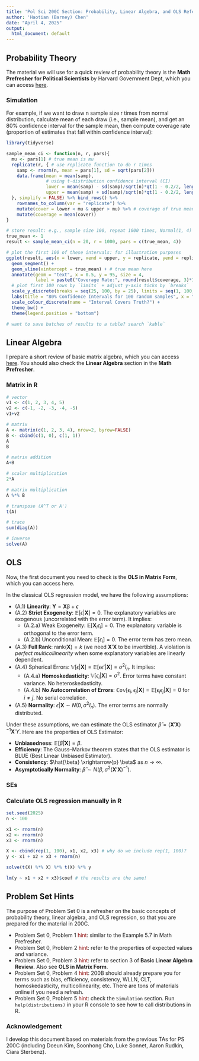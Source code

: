```yaml
---
title: 'Pol Sci 200C Section: Probability, Linear Algebra, and OLS Refersher'
author: 'Haotian (Barney) Chen'
date: "April 4, 2025"
output:
  html_document: default
---
```

\newcommand{\y}{\mathbf{y}}
\newcommand{\Y}{\mathbf{Y}}
\newcommand{\X}{\mathbf{X}}
\newcommand{\E}{\mathbb{E}}
\newcommand{\V}{\mathbb{V}}
\newcommand{\Cov}{\mathbb{Cov}}
\newcommand{\independent}{\perp\!\!\!\perp}


## Probability Theory
The material we will use for a quick review of probability theory is the **Math Prefresher for Political Scientists** by Harvard Government Dept, which you can access [here](https://iqss.github.io/prefresher/06_probability.html). 


### Simulation
For example, if we want to draw n sample size r times from normal distribution, calculate mean of each draw (i.e., sample mean), and get an 80% confidence interval for the sample mean, then compute coverage rate (proportion of estimates that fall within confidence interval):

```r
library(tidyverse)

sample_mean_ci <- function(n, r, pars){
  mu <- pars[1] # true mean is mu
  replicate(r, { # use replicate function to do r times
    samp <- rnorm(n, mean = pars[1], sd = sqrt(pars[2]))
    data.frame(mean = mean(samp),
               # using t-distribution confidence interval (CI)
               lower = mean(samp) - sd(samp)/sqrt(n)*qt(1 - 0.2/2, length(samp)-1),
               upper = mean(samp) + sd(samp)/sqrt(n)*qt(1 - 0.2/2, length(samp)-1))
  }, simplify = FALSE) %>% bind_rows() %>%
    rownames_to_column(var = "replicate") %>%
    mutate(cover = lower < mu & upper > mu) %>% # coverage of true mean
    mutate(coverage = mean(cover))
}

# store result: e.g., sample size 100, repeat 1000 times, Normal(1, 4)
true_mean <- 1
result <- sample_mean_ci(n = 20, r = 1000, pars = c(true_mean, 4))

# plot the first 100 of these intervals: for illustration purposes
ggplot(result, aes(x = lower, xend = upper, y = replicate, yend = replicate, col = cover)) +
  geom_segment() + 
  geom_vline(xintercept = true_mean) + # true mean here
  annotate(geom = "text", x = 0.5, y = 95, size = 4, 
           label = paste0("Coverage Rate:", round(result$coverage, 3)*100, "%")) +
  # plot first 100 rows by `limits` + adjust y-axis ticks by `breaks`
  scale_y_discrete(breaks = seq(25, 100, by = 25), limits = seq(1, 100, by = 1)) +
  labs(title = "80% Confidence Intervals for 100 random samples", x = "Sample Mean", y = "Replicate") +
  scale_colour_discrete(name = "Interval Covers Truth?") +
  theme_bw() + 
  theme(legend.position = "bottom")

# want to save batches of results to a table? search `kable`
```


## Linear Algebra
I prepare a short review of basic matrix algebra, which you can access [here](https://github.com/haotianchen/Causal-Inference/blob/main/1-Math/BasicMatrixAlgebra_review.pdf). You should also check the **Linear Algebra** section in the **Math Prefresher**. 


### Matrix in R
```r
# vector
v1 <- c(1, 2, 3, 4, 5)
v2 <- c(-1, -2, -3, -4, -5)
v1+v2

# matrix
A <- matrix(c(1, 2, 3, 4), nrow=2, byrow=FALSE)
B <- cbind(c(1, 0), c(1, 1))
A
B

# matrix addition
A+B

# scalar multiplication
2*A

# matrix multiplication
A %*% B

# transpose (A^T or A')
t(A) 

# trace
sum(diag(A))

# inverse
solve(A)
```


## OLS
Now, the first document you need to check is the **OLS in Matrix Form**, which you can access here. 

In the classical OLS regression model, we have the following assumptions:

+ (A.1) **Linearity**: $\Y = \X \mathbb{\beta} + \epsilon$
+ (A.2) **Strict Exogeneity**: $\E[\epsilon | \X] = 0$. The explanatory variables are exogenous (uncorrelated with the error term). It implies: 
  - (A.2.a) Weak Exogeneity: $\E[\X_i\epsilon_i] = 0$. The explanatory variable is orthogonal to the error term. 
  - (A.2.b) Unconditional Mean: $\E[\epsilon_i] = 0$. The error term has zero mean.
+ (A.3) **Full Rank**: $\text{rank}(\X)=k$ (we need $\X'\X$ to be invertible). A violation is *perfect multicollinearity* when some explanatory variables are linearly dependent.
+ (A.4) Spherical Errors: $\V[\epsilon | \X] = \E[\epsilon\epsilon'|\X] = \sigma^2 I_n$. It implies:
  - (A.4.a) **Homoskedasticity**: $\V[\epsilon_i | \X] = \sigma^2$. Error terms have constant variance. No heteroskedasticity. 
  - (A.4.b) **No Autocorrelation of Errors**: $\Cov[\epsilon_i, \epsilon_j | \X] = \E[\epsilon_i \epsilon_j | \X] = 0$ for $i \neq j$. No serial correlation.
+ (A.5) **Normality**: $\epsilon | \X \sim N(0, \sigma^2I_n)$. The error terms are normally distributed.

Under these assumptions, we can estimate the OLS estimator $\hat{\beta} = (\X'\X)^{-1}\X'Y$. Here are the properties of OLS Estimator: 

+ **Unbiasedness**: $\E[\hat{\beta} | \X] = \beta$. 
+ **Efficiency**: The Gauss–Markov theorem states that the OLS estimator is BLUE (Best Linear Unbiased Estimator). 
+ **Consistency**: $\hat{\beta} \xrightarrow{p} \beta$ as $n \rightarrow \infty$.
+ **Asymptotically Normality**: $\hat{\beta} \sim N(\beta, \sigma^2 (\X'\X)^{-1})$.

### SEs


### Calculate OLS regression manually in R
```r
set.seed(2025)
n <- 100

x1 <- rnorm(n)
x2 <- rnorm(n)
x3 <- rnorm(n)

X <- cbind(rep(1, 100), x1, x2, x3) # why do we include rep(1, 100)? 
y <- x1 + x2 + x3 + rnorm(n)

solve(t(X) %*% X) %*% t(X) %*% y

lm(y ~ x1 + x2 + x3)$coef # the results are the same!
```


## Problem Set Hints
The purpose of Problem Set 0 is a refresher on the basic concepts of probability theory, linear algebra, and OLS regression, so that you are prepared for the material in 200C.

- Problem Set 0, Problem 1 <span style="color: darkred;">hint</span>: similar to the Example 5.7 in Math Prefresher.
- Problem Set 0, Problem 2 <span style="color: darkred;">hint</span>: refer to the properties of expected values and variance. 
- Problem Set 0, Problem 3 <span style="color: darkred;">hint</span>: refer to section 3 of **Basic Linear Algebra Review**. Also see **OLS in Matrix Form**. 
- Problem Set 0, Problem 4 <span style="color: darkred;">hint</span>: 200B should already prepare you for terms such as bias, efficiency, consistency, WLLN, CLT, homoskedasticity, multicollinearity, etc. There are tons of materials online if you need a refresh. 
- Problem Set 0, Problem 5 <span style="color: darkred;">hint</span>: check the `Simulation` section. Run `help(distributions)` in your R console to see how to call distributions in R. 


### Acknowledgement
I develop this document based on materials from the previous TAs for PS 200C (including Doeun Kim,  Soonhong Cho, Luke Sonnet, Aaron Rudkin, Ciara Sterbenz).

